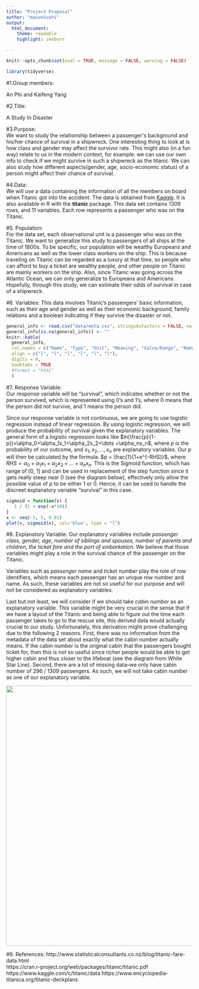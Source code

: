 ```yaml
---
title: "Project Proposal"
author: "mauveSushi"
output:
  html_document: 
    theme: readable
    highlight: zenburn

---
```


```r
knitr::opts_chunk$set(eval = TRUE, message = FALSE, warning = FALSE)
```

``` r
library(tidyverse)
```

#1.Group members: 

An Phi and Kaifeng Yang

#2.Title: 

A Study In Disaster

#3.Purpose:  
We want to study the relationship between a passenger\'s background and his/her chance of survival in a shipwreck. One interesting thing to look at is how class and gender may affect the survivor rate. This might also (in a fun way) relate to us in the modern context, for example: we can use our own info to check if we might survive in such a shipwreck as the titanic. We can also study how different aspects(gender, age, socio-economic status) of a person might affect their chance of survival.

#4.Data:  
We will use a data containing the information of all the members on board when Titanic got into the accident. The data is obtained from [Kaggle](https://www.kaggle.com/c/titanic/data). It is also available in R with the __titanic__ package. This data set contains 1309 rows, and 11 variables. Each row represents a passenger who was on the Titanic. 

#5. Population:  
For the data set, each observational unit is a passenger who was on the Titanic. 
We want to generalize this study to passengers of all ships at the time of 1800s. To be specific, our population will be wealthy Europeans and Americans as well as the lower class workers on the ship. This is because traveling on Titanic can be regarded as a luxury at that time, so people who can afford to buy a ticket are wealthy people, and other people on Titanic are mainly workers on the ship. Also, since Titanic was going across the Atlantic Ocean, we can only generalize to Europeans and Americans. Hopefully, through this study, we can estimate their odds of survival in case of a shipwreck.

#6. Variables:
This data involves Titanic's passengers' basic information, such as their age and gender as well as their economic background, family relations and a boolean indicating if they survive the disaster or not.

``` r
general_info <- read.csv("data/meta.csv", stringsAsFactors = FALSE, na.strings = "NA")
general_info[is.na(general_info)] <- ""
knitr::kable(
  general_info,
  col.names = c("Name", "Type", "Unit", "Meaning", "Value/Range", "Remark"),
  align = c("l", "l", "l", "l", "l", "l"),
  digits = 0,
  booktabs = TRUE
  #format = "html"
  )
```

#7. Response Variable:   
Our response variable will be "survival", which indicates whether or not the person survived, which is represented using 0's and 1's, where 0 means that the person did not survive, and 1 means the person did. 

Since our response variable is not continuous, we are going to use logistic regression instead of linear regression. By using logistic regression, we will produce the probability of survival given the explanatory variables. The general form of a logistic regression looks like $ln(\frac{p}{1-p})=\alpha_0+\alpha_1x_1+\alpha_2x_2+\dots +\alpha_nx_n$, where $p$ is the probability of our outcome, and $x_1, x_2, \dots, x_n$ are explanatory variables. Our $p$ will then be calculated by the formula: $p = \frac{1}{1+e^{-RHS}}$, where $RHS=\alpha_0+\alpha_1x_1+\alpha_2x_2+\dots +\alpha_nx_n$. This is the Sigmoid function, which has range of [0, 1] and can be used in replacement of the step function since it gets really steep near 0 (see the diagram below), effectively only allow the possible value of $p$ to be either 1 or 0. Hence, it can be used to handle the discreet explanatory variable "survival" in this case.

``` r
sigmoid = function(x) {
   1 / (1 + exp(-x*10))
}
x <- seq(-5, 5, 0.01)
plot(x, sigmoid(x), col='blue', type = "l")
```


#8. Explanatory Variable: 
Our explanatory variables include _passenger class, gender, age, number of siblings and spouses, number of parents and children, the ticket fare and the port of embarkation_. We believe that those variables might play a role in the survival chance of the passenger on the Titanic.

Variables such as _passenger name_ and _ticket number_ play the role of row identifiers, which means each passenger has an unique row number and name. As such, these variables are not so useful for our purpose and will not be considered as explanatory variables.

Last but not least, we will consider if we should take _cabin number_ as an explanatory variable. This variable might be very crucial in the sense that if we have a layout of the Titanic and being able to figure out the time each passenger takes to go to the rescue site, this derived data would actually crucial to our study. Unfortunately, this derivation might prove challenging due to the following 2 reasons. First, there was no information from the metadata of the data set about exactly what the cabin number actually means. If the cabin number is the original cabin that the passengers bought ticket for, then this is not so useful since richer people would be able to get higher cabin and thus closer to the lifeboat (see the diagram from White Star Line). Second, there are a lot of missing data--we only have cabin number of 296 / 1309 passengers. As such, we will not take cabin number as one of our explanatory variable.


<center>![](res/titanic_cross_section.png){width=700px}</center>



#9. References:
http://www.statisticalconsultants.co.nz/blog/titanic-fare-data.html  
https://cran.r-project.org/web/packages/titanic/titanic.pdf  
https://www.kaggle.com/c/titanic/data
https://www.encyclopedia-titanica.org/titanic-deckplans











